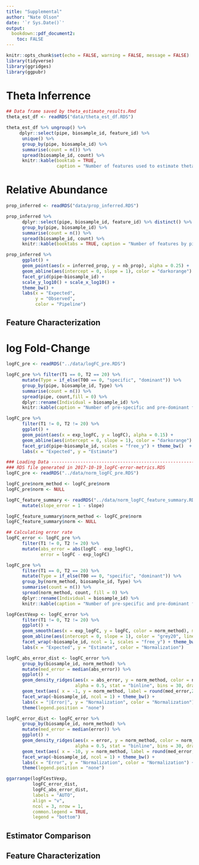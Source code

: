 ```yaml
---
title: "Supplemental"
author: "Nate Olson"
date: '`r Sys.Date()`'
output:
  bookdown::pdf_document2: 
    toc: FALSE
---
```

```r
knitr::opts_chunk$set(echo = FALSE, warning = FALSE, message = FALSE) 
library(tidyverse)
library(ggridges)
library(ggpubr)
```


# Theta Inferrence
```r
## Data frame saved by theta_estimate_results.Rmd
theta_est_df <- readRDS("data/theta_est_df.RDS")
```


```r
theta_est_df %>% ungroup() %>% 
     dplyr::select(pipe, biosample_id, feature_id) %>% 
      unique() %>% 
      group_by(pipe, biosample_id) %>% 
      summarise(count = n()) %>% 
      spread(biosample_id, count) %>% 
      knitr::kable(booktab = TRUE, 
                   caption = "Number of features used to estimate theta by biological replicate and pipeline.")
```

\pagebreak 

# Relative Abundance 
```r
prop_inferred <- readRDS("data/prop_inferred.RDS")
```

```r
prop_inferred %>% 
      dplyr::select(pipe, biosample_id, feature_id) %>% distinct() %>% 
      group_by(pipe, biosample_id) %>% 
      summarise(count = n()) %>% 
      spread(biosample_id, count) %>% 
      knitr::kable(booktabs = TRUE, caption = "Number of features by pipeline and individual used in the relative abundance error rate analysis.")
```

```r
prop_inferred %>%
      ggplot() +
      geom_point(aes(x = inferred_prop, y = nb_prop), alpha = 0.25) +
      geom_abline(aes(intercept = 0, slope = 1), color = "darkorange") +
      facet_grid(pipe~biosample_id) +
      scale_y_log10() + scale_x_log10() +
      theme_bw() +
      labs(x = "Expected",
           y = "Observed", 
           color = "Pipeline")
```


## Feature Characterization

\pagebreak  

# log Fold-Change
```r
logFC_pre <- readRDS("../data/logFC_pre.RDS")
```

```r
logFC_pre %>% filter(T1 == 0, T2 == 20) %>%
      mutate(Type = if_else(T00 == 0, "specific", "dominant")) %>% 
      group_by(pipe, biosample_id, Type) %>% 
      summarise(count = n()) %>% 
      spread(pipe, count,fill = 0) %>% 
      dplyr::rename(Individual = biosample_id) %>% 
      knitr::kable(caption = "Number of pre-specific and pre-dominant features by individual and pipeline", booktabs = TRUE)
```

```r
logFC_pre %>%
      filter(T1 != 0, T2 != 20) %>%
      ggplot() +
      geom_point(aes(x = exp_logFC, y = logFC), alpha = 0.15) +
      geom_abline(aes(intercept = 0, slope = 1), color = "darkorange") +
      facet_grid(pipe~biosample_id, scales = "free_y") + theme_bw()  +
      labs(x = "Expected", y = "Estimate")
```

```r
### Loading Data ---------------------------------------------------------------
### RDS file generated in 2017-10-19_logFC-error-metrics.RDS 
logFC_pre <- readRDS("../data/norm_logFC_pre.RDS")

logFC_pre$norm_method <- logFC_pre$norm 
logFC_pre$norm <- NULL

logFC_feature_summary <- readRDS("../data/norm_logFC_feature_summary.RDS") %>% 
      mutate(slope_error = 1 - slope)

logFC_feature_summary$norm_method <- logFC_pre$norm 
logFC_feature_summary$norm <- NULL

## Calculating error rate
logFC_error <- logFC_pre %>% 
      filter(T1 != 0, T2 != 20) %>% 
      mutate(abs_error = abs(logFC - exp_logFC),
             error = logFC - exp_logFC)
```

```r
logFC_pre %>% 
      filter(T1 == 0, T2 == 20) %>%
      mutate(Type = if_else(T00 == 0, "specific", "dominant")) %>% 
      group_by(norm_method, biosample_id, Type) %>% 
      summarise(count = n()) %>% 
      spread(norm_method, count, fill = 0) %>% 
      dplyr::rename(Individual = biosample_id) %>% 
      knitr::kable(caption = "Number of pre-specific and pre-dominant features by individual and normalization method for Mothur", booktabs = TRUE)
```

```r
logFCestVexp <- logFC_error %>% 
      filter(T1 != 0, T2 != 20) %>% 
      ggplot() + 
      geom_smooth(aes(x = exp_logFC, y = logFC, color = norm_method), method = "lm") +
      geom_abline(aes(intercept = 0, slope = 1), color = "grey20", linetype = 2) + 
      facet_wrap(~biosample_id, ncol = 1, scales = "free_y") + theme_bw()  +
      labs(x = "Expected", y = "Estimate", color = "Normalization") 

logFC_abs_error_dist <- logFC_error %>% 
      group_by(biosample_id, norm_method) %>% 
      mutate(med_error = median(abs_error)) %>% 
      ggplot() + 
      geom_density_ridges(aes(x = abs_error, y = norm_method, color = norm_method), 
                          alpha = 0.5, stat = "binline", bins = 30, draw_baseline = FALSE)  + 
      geom_text(aes( x = -1, y = norm_method, label = round(med_error,2))) + 
      facet_wrap(~biosample_id, ncol = 1) + theme_bw() + 
      labs(x = "|Error|", y = "Normalization", color = "Normalization") +
      theme(legend.position = "none")

logFC_error_dist <- logFC_error %>% 
      group_by(biosample_id, norm_method) %>% 
      mutate(med_error = median(error)) %>% 
      ggplot() + 
      geom_density_ridges(aes(x = error, y = norm_method, color = norm_method), 
                          alpha = 0.5, stat = "binline", bins = 30, draw_baseline = FALSE)  + 
      geom_text(aes( x = -10, y = norm_method, label = round(med_error,2))) + 
      facet_wrap(~biosample_id, ncol = 1) + theme_bw() + 
      labs(x = "Error", y = "Normalization", color = "Normalization") +
      theme(legend.position = "none")

ggarrange(logFCestVexp, 
          logFC_error_dist, 
          logFC_abs_error_dist, 
          labels = "AUTO",
          align = "v", 
          ncol = 3, nrow = 1,
          common.legend = TRUE,
          legend = "bottom")
```

## Estimator Comparison 

## Feature Characterization
